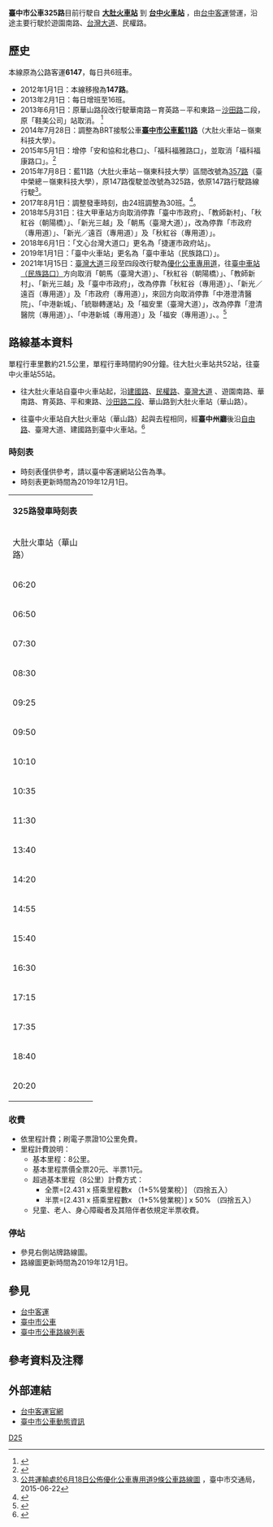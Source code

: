 
{{Otheruses|subject=因調整BRT藍線接駁車'''藍11路'''而復駛之臺中市公車147路|other=由臺中市公車藍11路改號、截短行駛區間的臺中市公車357路路線資料|台中市公車357路}}
{{Infobox Bus Route
| image=
| number= 臺中市公車325路
| operator= 
| garage= 東海站
| length= 約21.5公里
| time= 約90分鐘
| start= [[大肚車站|大肚火車站]]（華山路）
| via= 臺中區監理所<br>[[東海別墅商圈|東海別墅商圈]]<br>[[臺中榮民總醫院|臺中榮總]]<br>[[東大附中|東大附中]]<br>普濟寺<br>[[統聯客運台中轉運站|統聯轉運站]]<br>[[朝馬|朝馬]]<br>[[秋紅谷|秋紅谷]]<br>[[臺中市政府|臺中市政府]]<br>[[臺中教育大學|臺中教育大學]]<br>[[台中州廳|台中州廳]]
| end= [[臺中車站|臺中火車站]]
| level=大肚火車站：06:20-18:40<br>臺中火車站：07:40-20:00
| frequency= 固定班次
| frequency1= 24班
| Other_route= 
| vehicle=
| Fare= 依里程計費
| compete= 
| bgcolor= orange
| fontcolor= white
}}

'''臺中市公車325路'''目前行駛自 '''[[大肚火車站|大肚火車站]]''' 到 '''[[台中火車站|台中火車站]]''' ，由[[台中客運|台中客運]]營運，沿途主要行駛於遊園南路、[[台灣大道|台灣大道]]、民權路。

==歷史==
本線原為公路客運'''6147'''，每日共6班車。
*2012年1月1日：本線移撥為'''147路'''。
*2013年2月1日：每日增班至16班。
*2013年6月1日：原華山路段改行駛華南路－育英路－平和東路－[[沙田路_(台中市)|沙田路]]二段，原「鞋美公司」站取消。 <ref>{{Cite web |url=http://60.249.10.173/newsfile/shownews.php?newsno=52 |title=6/1日起14路調整部份行駛動線 |access-date=2015-07-08 |archive-date=2018-09-30 |archive-url=https://web.archive.org/web/20180930032703/http://60.249.10.173/newsfile/shownews.php?newsno=52 |dead-url=no }}</ref>
*2014年7月28日：調整為BRT接駁公車'''[[臺中市公車藍11路|臺中市公車藍11路]]'''（大肚火車站－嶺東科技大學）。
*2015年5月1日：增停「安和協和北巷口」、「福科福雅路口」，並取消「福科福康路口」。<ref>{{Cite web |url=http://www.tcbus.com.tw/newsfile/shownews.php?newsno=291 |title=5/1站位新增、取消及更名公告 |access-date=2015-07-08 |archive-date=2020-05-04 |archive-url=https://web.archive.org/web/20200504121721/http://www.tcbus.com.tw/newsfile/shownews.php?newsno=291 |dead-url=no }}</ref>
*2015年7月8日：藍11路（大肚火車站－嶺東科技大學）區間改號為[[台中市公車357路|357路]]（臺中榮總－嶺東科技大學），原147路復駛並改號為325路，依原147路行駛路線行駛<ref>[http://www.traffic.taichung.gov.tw/df_ufiles/b/0612%E5%B9%B9%E7%B7%9A%E5%85%AC%E8%BB%8Adm-2.jpg 公共運輸處於6月18日公佈優化公車專用道9條公車路線圖] {{Wayback|url=http://www.traffic.taichung.gov.tw/df_ufiles/b/0612%E5%B9%B9%E7%B7%9A%E5%85%AC%E8%BB%8Adm-2.jpg |date=20181003072741 }}，臺中市交通局，2015-06-22</ref>。
*2017年8月1日：調整發車時刻，由24班調整為30班。<ref>{{Cite web |url=http://www.tcbus.com.tw/newsfile/shownews.php?newsno=544 |title=8/1起323路及325路調整發車時刻 |access-date=2017-07-14 |archive-date=2020-02-04 |archive-url=https://web.archive.org/web/20200204133332/http://www.tcbus.com.tw/newsfile/shownews.php?newsno=544 |dead-url=no }}</ref>。
*2018年5月31日：往大甲車站方向取消停靠「臺中市政府」、「教師新村」、「秋紅谷（朝陽橋）」、「新光三越」及「朝馬（臺灣大道）」，改為停靠「市政府（專用道）」、「新光／遠百（專用道）」及「秋紅谷（專用道）」。
*2018年6月1日：「文心台灣大道口」更名為「捷運市政府站」。
*2019年1月1日：「臺中火車站」更名為「臺中車站（民族路口）」。
*2021年1月15日：[[臺灣大道|臺灣大道]]三段至四段改行駛為[[臺中市優化公車專用道|優化公車專用道]]，往[[臺中車站|臺中車站（民族路口）]]方向取消「朝馬（臺灣大道）」、「秋紅谷（朝陽橋）」、「教師新村」、「新光三越」及「臺中市政府」，改為停靠「秋紅谷（專用道）」、「新光／遠百（專用道）」及「市政府（專用道）」，來回方向取消停靠「中港澄清醫院」、「中港新城」、「統聯轉運站」及「福安里（臺灣大道）」，改為停靠「澄清醫院（專用道）」、「中港新城（專用道）」及「福安（專用道）」、。<ref>{{Cite web|title=台灣大道慢車道壅塞 共17線公車1月15日前兩階回專用道|url=https://udn.com/news/story/7325/5124965|accessdate=2021-04-27|date=2020-12-27|archive-date=2021-04-29|archive-url=https://web.archive.org/web/20210429130214/https://udn.com/news/story/7325/5124965|dead-url=no}}</ref>

==路線基本資料==
單程行車里數約21.5公里，單程行車時間約90分鐘。往大肚火車站共52站，往臺中火車站55站。

*往大肚火車站自臺中火車站起，沿[[建國路_(台中市區)|建國路]]、[[民權路_(台中市區)|民權路]]、[[臺灣大道|臺灣大道]] 、遊園南路、華南路、育英路、平和東路、[[沙田路_(台中市)|沙田路二段]]、華山路到大肚火車站（華山路）。

*往臺中火車站自大肚火車站（華山路）起與去程相同，經'''臺中州廳'''後沿[[自由路_(台中市)|自由路]]、臺灣大道、建國路到臺中火車站。<ref>{{Cite web |url=http://www.tcbus.com.tw/image/lineimage.php?imagetest=325 |title=台中市公車325路路線圖 |access-date=2016-03-14 |archive-date=2021-01-17 |archive-url=https://web.archive.org/web/20210117130438/http://tcbus.com.tw/image/lineimage.php?imagetest=325 |dead-url=no }}</ref>

===時刻表===
*時刻表僅供參考，請以臺中客運網站公告為準。
*時刻表更新時間為2019年12月1日。
{|class="wikitable" align="center"
| align="CENTER" valign="MIDDLE" colspan="2"|'''325路發車時刻表'''
|-
!width="150"|大肚火車站（華山路）
!width="150"|臺中火車站
|-
|align="CENTER"|06:20
|align="CENTER"|07:40
|-
|align="CENTER"|06:50
|align="CENTER"|08:10
|-
|align="CENTER"|07:30
|align="CENTER"|08:50
|-
|align="CENTER"|08:30
|align="CENTER"|09:50
|-
|align="CENTER"|09:25
|align="CENTER"|10:45
|-
|align="CENTER"|09:50
|align="CENTER"|11:10
|-
|align="CENTER"|10:10
|align="CENTER"|11:35
|-
|align="CENTER"|10:35
|align="CENTER"|11:55
|-
|align="CENTER"|11:30
|align="CENTER"|12:50
|-
|align="CENTER"|13:40
|align="CENTER"|15:00
|-
|align="CENTER"|14:20
|align="CENTER"|15:40
|-
|align="CENTER"|14:55
|align="CENTER"|16:15
|-
|align="CENTER"|15:40
|align="CENTER"|17:00
|-
|align="CENTER"|16:30
|align="CENTER"|17:50
|-
|align="CENTER"|17:15
|align="CENTER"|18:50
|-
|align="CENTER"|17:35
|align="CENTER"|19:10
|-
|align="CENTER"|18:40
|align="CENTER"|20:00
|-
|align="CENTER"|20:20
|align="CENTER"|21:40
|}

===收費===
*依里程計費；刷電子票證10公里免費。
*里程計費說明：
**基本里程：8公里。
**基本里程票價全票20元、半票11元。
**超過基本里程（8公里）計費方式：
***全票=[2.431 x 搭乘里程數x （1+5%營業稅）] （四捨五入）
***半票=[2.431 x 搭乘里程數x （1+5%營業稅）] x 50% （四捨五入）
**兒童、老人、身心障礙者及其陪伴者依規定半票收費。

===停站===
*參見右側站牌路線圖。
*路線圖更新時間為2019年12月1日。
{{BS-map
|title=臺中市公車325路站牌
|legend=0
|lua=1
|map=
KBHFa~~'''[[臺中車站|臺中車站（民族路口）]]'''
BS2+l\BS2+r
STR\BHF(L)g~~第一廣場
民權繼光街口! !BHF(R)f\BHF(L)g~~彰化銀行（自由路）
STR\BHF(L)g~~合作金庫
BS2l\BS2r
BHF~~臺中州廳
BHF~~臺中醫院
BHF~~民權中華路口
BHF~~臺中教育大學
BHF~~民權路口
BHF~~臺灣大道民權路口
BHF~~中正國小
BHF~~科學博物館（臺灣大道）
BHF~~忠明國小
BHF~~頂何厝（臺灣大道）
BHF~~何厝（臺灣大道）
BHF~~臺灣大道文心路口
BHF~~市政府（優化專用道）
BHF~~新光遠百（優化專用道）
BHF~~秋紅谷（優化專用道）
BHF~~福安（優化專用道）
BHF~~澄清醫院（優化專用道）
BHF~~臺中捐血中心
BHF~~臺灣大道玉門路口 
BHF~~普濟寺
BHF~~東大附中
BHF~~臺中榮總（臺灣大道） 
BHF~~台中精機
BHF~~東海別墅 
BHF~~台糖公營學苑
BHF~~東海街口
BS2+l\BS2+r
STR\BHF(L)g~~坪頂 
BS2l\BS2r
BHF~~東海停車場
BHF~~新-{庄里}-
BHF~~磐頂教會
BHF~~巧聖先師
BHF~~自強新城
BHF~~蔗廍
BHF~~遊園中蔗路口
BHF~~東海駕訓班
BHF~~竹仔腳
BHF~~瑞井-{里}-
BHF~~井子頭
BHF~~中富國宅
BHF~~幸福新城
BHF~~臺中區監理所（華南路）
BHF~~自治育英路口
BHF~~育英和平東路口
BHF~~平和東沙田路口
BHF~~大肚
BHF~~大肚區公所
KBHFe~~'''[[大肚火車站|大肚火車站]]（華山路）'''
}}

==參見==
*[[台中客運|台中客運]]
*[[臺中市公車|臺中市公車]]
*[[臺中市公車路線列表|臺中市公車路線列表]]

==參考資料及注釋==
<div class="references-2column">
<references />
</div>

==外部連結==
*[http://www.tcbus.com.tw 台中客運官網] {{Wayback|url=http://www.tcbus.com.tw/ |date=20141101234806 }} 
*[http://citybus.taichung.gov.tw/ebus/ 臺中市公車動態資訊] {{Wayback|url=http://citybus.taichung.gov.tw/ebus/ |date=20140412110242 }} 

{{臺中市市區公車}}

[[Category:台中市公車路線|D25]]